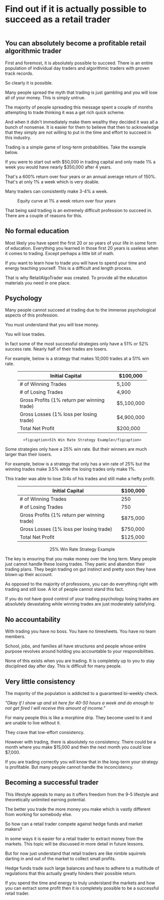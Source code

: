 
<h1 className="text-center mt-3 mt-md-5 fw-bold text-dark">
  Find out if it is actually possible to succeed as a retail trader
</h1>
<figure className="text-center mt-4 mt-md-5">
  <Image
    src="/images/posts/whatAreMarketMakers/MarketMaker-Cover.webp"
    className="rounded"
    height={1288}
    width={2326}
    alt=""
  />
</figure>

## **You can absolutely become a profitable retail algorithmic trader**

First and foremost, it is absolutely possible to succeed. There is an entire population of individual day traders and
algorithmic traders with proven track records.

So clearly it is possible.

<CallToAction />

Many people spread the myth that trading is just gambling and you will lose all of your money. This is simply untrue.

The majority of people spreading this message spent a couple of months attempting to trade thinking it was a get rich quick
scheme.

And when it didn't immediately make them wealthy they decided it was all a bunch of nonsense. It is easier for them to believe
that then to acknowledge that they simply are not willing to put in the time and effort to succeed in this industry.

Trading is a simple game of long-term probabilities. Take the example below.

If you were to start out with $50,000 in trading capital and only made 1% a week you would have nearly $350,000 after 4 years.

That's a 600% return over four years or an annual average return of 150%. That's at only 1% a week which is very doable.

Many traders can consistently make 3-4% a week.

<figure className="text-center m-md-5">
  <Image
    src="/images/posts/possibleToSucceedAsRetailTrader/equityCurve.webp"
    height={650}
    width={1024}
    alt=""
  />
  <figcaption className="text-secondary">
    Equity curve at 1% a week return over four years
  </figcaption>
</figure>

That being said trading is an extremely difficult profession to succeed in. There are a couple of reasons for this.

## No formal education

Most likely you have spent the first 20 or so years of your life in some form of education. Everything you learned in those
first 20 years is useless when it comes to trading. Except perhaps a little bit of math.

If you want to learn how to trade you will have to spend your time and energy teaching yourself. This is a difficult and
length process.

That is why RetailAlgoTrader was created. To provide all the education materials you need in one place.

## Psychology

Many people cannot succeed at trading due to the immense psychological aspects of this profession.

You must understand that you will lose money.

You will lose trades.

In fact some of the most successful strategies only have a 51% or 52% success rate. Nearly half of their trades are losers.

For example, below is a strategy that makes 10,000 trades at a 51% win rate.

<figure align="center">
  <div align="center">

| Initial Capital                             | $100,000   |
| ------------------------------------------- | ---------- |
| # of Winning Trades                         | 5,100      |
| # of Losing Trades                          | 4,900      |
| Gross Profits (1% return per winning trade) | $5,100,000 |
| Gross Losses (1% loss per losing trade)     | $4,900,000 |
| Total Net Profit                            | $200,000   |

    <figcaption>51% Win Rate Strategy Example</figcaption>

  </div>
</figure>

Some strategies only have a 25% win rate. But their winners are much larger than their losers.

For example, below is a strategy that only has a win rate of 25% but the winning trades make 3.5% while the losing trades only make 1%.

This trader was able to lose 3/4s of his trades and still make a hefty profit.

<figure align="center">
  <div align="center">

| Initial Capital                             | $100,000 |
| ------------------------------------------- | -------- |
| # of Winning Trades                         | 250      |
| # of Losing Trades                          | 750      |
| Gross Profits (1% return per winning trade) | $875,000 |
| Gross Losses (1% loss per losing trade)     | $750,000 |
| Total Net Profit                            | $125,000 |

<figcaption>25% Win Rate Strategy Example</figcaption>

  </div>
</figure>

The key is ensuring that you make money over the long term. Many people just cannot handle these losing trades. They panic
and abandon their trading plans. They begin trading on gut instinct and pretty soon they have blown up their account.

As opposed to the majority of professions, you can do everything right with trading and still lose. A lot of people cannot
stand this fact.

If you do not have good control of your trading psychology losing trades are absolutely devastating while winning trades are
just moderately satisfying.

## No accountability

With trading you have no boss. You have no timesheets. You have no team members.

School, jobs, and families all have structures and people whose entire purpose revolves around holding you accountable to your
responsibilities.

None of this exists when you are trading. It is completely up to you to stay disciplined day after day. This is difficult for
many people.

## Very little consistency

The majority of the population is addicted to a guaranteed bi-weekly check.

_"Okay if I show up and sit here for 40-50 hours a week and do enough to not get fired I will receive this amount of income."_

For many people this is like a morphine drip. They become used to it and are unable to live without it.

They crave that low-effort consistency.

However with trading, there is absolutely no consistency. There could be a month where you make $15,000 and then the next month
you could lose $7,000.

If you are trading correctly you will know that in the long-term your strategy is profitable. But many people cannot handle the
inconcistency.

## Becoming a successful trader

This lifestyle appeals to many as it offers freedom from the 9-5 lifestyle and theoretically unlimited earning potential.

The better you trade the more money you make which is vastly different from working for somebody else.

So how can a retail trader compete against hedge funds and market makers?

In some ways it is easier for a retail trader to extract money from the markets. This topic will be discussed in more detail
in future lessons.

But for now just understand that retail traders are like nimble squirrels darting in and out of the market to collect small
profits.

Hedge funds trade such large balances and have to adhere to a multitude of regulations that this actually greatly hinders
their possible return.

<CallToAction />

If you spend the time and energy to truly understand the markets and how you can extract some profit then it is completely
possible to be a successful retail trader.

